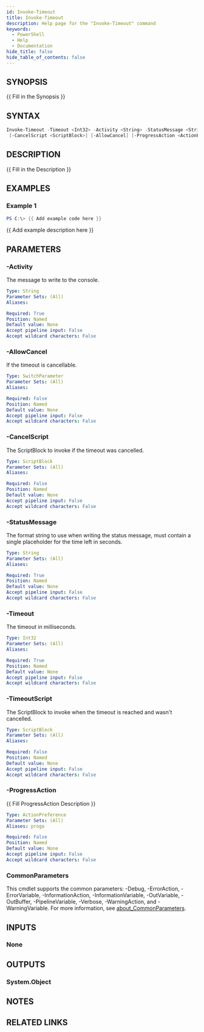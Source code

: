 ```yaml
---
id: Invoke-Timeout
title: Invoke-Timeout
description: Help page for the "Invoke-Timeout" command
keywords:
  - PowerShell
  - Help
  - Documentation
hide_title: false
hide_table_of_contents: false
---
```


## SYNOPSIS

\{\{ Fill in the Synopsis \}\}

## SYNTAX

```powershell
Invoke-Timeout -Timeout <Int32> -Activity <String> -StatusMessage <String> [-TimeoutScript <ScriptBlock>]
 [-CancelScript <ScriptBlock>] [-AllowCancel] [-ProgressAction <ActionPreference>] [<CommonParameters>]
```

## DESCRIPTION

\{\{ Fill in the Description \}\}

## EXAMPLES

### Example 1

```powershell
PS C:\> {{ Add example code here }}
```

\{\{ Add example description here \}\}

## PARAMETERS

### -Activity

The message to write to the console.

```yaml
Type: String
Parameter Sets: (All)
Aliases:

Required: True
Position: Named
Default value: None
Accept pipeline input: False
Accept wildcard characters: False
```

### -AllowCancel

If the timeout is cancellable.

```yaml
Type: SwitchParameter
Parameter Sets: (All)
Aliases:

Required: False
Position: Named
Default value: None
Accept pipeline input: False
Accept wildcard characters: False
```

### -CancelScript

The ScriptBlock to invoke if the timeout was cancelled.

```yaml
Type: ScriptBlock
Parameter Sets: (All)
Aliases:

Required: False
Position: Named
Default value: None
Accept pipeline input: False
Accept wildcard characters: False
```

### -StatusMessage

The format string to use when writing the status message, must contain a single placeholder for the time left in seconds.

```yaml
Type: String
Parameter Sets: (All)
Aliases:

Required: True
Position: Named
Default value: None
Accept pipeline input: False
Accept wildcard characters: False
```

### -Timeout

The timeout in milliseconds.

```yaml
Type: Int32
Parameter Sets: (All)
Aliases:

Required: True
Position: Named
Default value: None
Accept pipeline input: False
Accept wildcard characters: False
```

### -TimeoutScript

The ScriptBlock to invoke when the timeout is reached and wasn't cancelled.

```yaml
Type: ScriptBlock
Parameter Sets: (All)
Aliases:

Required: False
Position: Named
Default value: None
Accept pipeline input: False
Accept wildcard characters: False
```

### -ProgressAction

\{\{ Fill ProgressAction Description \}\}

```yaml
Type: ActionPreference
Parameter Sets: (All)
Aliases: proga

Required: False
Position: Named
Default value: None
Accept pipeline input: False
Accept wildcard characters: False
```

### CommonParameters

This cmdlet supports the common parameters: -Debug, -ErrorAction, -ErrorVariable, -InformationAction, -InformationVariable, -OutVariable, -OutBuffer, -PipelineVariable, -Verbose, -WarningAction, and -WarningVariable. For more information, see [about_CommonParameters](http://go.microsoft.com/fwlink/?LinkID=113216).

## INPUTS

### None

## OUTPUTS

### System.Object

## NOTES

## RELATED LINKS
